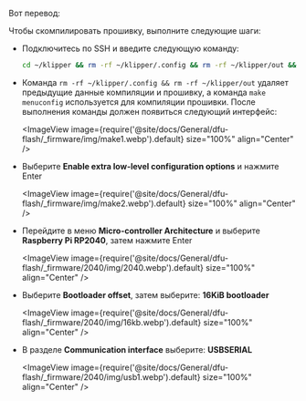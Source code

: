 Вот перевод:

Чтобы скомпилировать прошивку, выполните следующие шаги:
* Подключитесь по SSH и введите следующую команду:

    ```bash
    cd ~/klipper && rm -rf ~/klipper/.config && rm -rf ~/klipper/out && make menuconfig
    ```

* Команда `rm -rf ~/klipper/.config && rm -rf ~/klipper/out` удаляет предыдущие данные компиляции и прошивку, а команда `make menuconfig` используется для компиляции прошивки. После выполнения команды должен появиться следующий интерфейс:

    <ImageView image={require('@site/docs/General/dfu-flash/_firmware/img/make1.webp').default} size="100%" align="Center" />

* Выберите **Enable extra low-level configuration options** и нажмите Enter

    <ImageView image={require('@site/docs/General/dfu-flash/_firmware/img/make2.webp').default} size="100%" align="Center" />

* Перейдите в меню **Micro-controller Architecture** и выберите **Raspberry Pi RP2040**, затем нажмите Enter

    <ImageView image={require('@site/docs/General/dfu-flash/_firmware/2040/img/2040.webp').default} size="100%" align="Center" />

* Выберите **Bootloader offset**, затем выберите: **16KiB bootloader**

    <ImageView image={require('@site/docs/General/dfu-flash/_firmware/2040/img/16kb.webp').default} size="100%" align="Center" />

* В разделе **Communication interface** выберите: **USBSERIAL**

    <ImageView image={require('@site/docs/General/dfu-flash/_firmware/2040/img/usb1.webp').default} size="100%" align="Center" />
